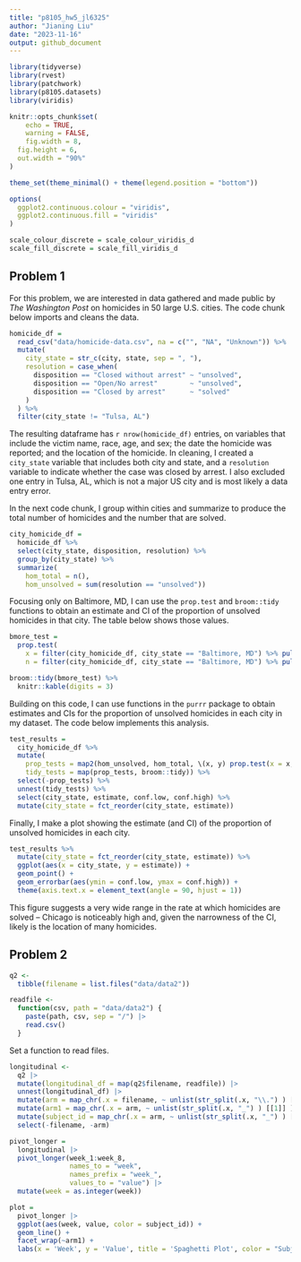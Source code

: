 ```yaml
---
title: "p8105_hw5_jl6325"
author: "Jianing Liu"
date: "2023-11-16"
output: github_document
---
```


```r
library(tidyverse)
library(rvest)
library(patchwork)
library(p8105.datasets)
library(viridis)

knitr::opts_chunk$set(
	echo = TRUE,
	warning = FALSE,
	fig.width = 8, 
  fig.height = 6,
  out.width = "90%"
)

theme_set(theme_minimal() + theme(legend.position = "bottom"))

options(
  ggplot2.continuous.colour = "viridis",
  ggplot2.continuous.fill = "viridis"
)

scale_colour_discrete = scale_colour_viridis_d
scale_fill_discrete = scale_fill_viridis_d
```

## Problem 1

For this problem, we are interested in data gathered and made public by _The Washington Post_ on homicides in 50 large U.S. cities. The code chunk below imports and cleans the data.

```r
homicide_df = 
  read_csv("data/homicide-data.csv", na = c("", "NA", "Unknown")) %>%
  mutate(
    city_state = str_c(city, state, sep = ", "),
    resolution = case_when(
      disposition == "Closed without arrest" ~ "unsolved",
      disposition == "Open/No arrest"        ~ "unsolved",
      disposition == "Closed by arrest"      ~ "solved"
    )
  ) %>% 
  filter(city_state != "Tulsa, AL") 
```

The resulting dataframe has `r nrow(homicide_df)` entries, on variables that include the victim name, race, age, and sex; the date the homicide was reported; and the location of the homicide. In cleaning, I created a `city_state` variable that includes both city and state, and a `resolution` variable to indicate whether the case was closed by arrest. I also excluded one entry in Tulsa, AL, which is not a major US city and is most likely a data entry error. 

In the next code chunk, I group within cities and summarize to produce the total number of homicides and the number that are solved. 

```r
city_homicide_df = 
  homicide_df %>% 
  select(city_state, disposition, resolution) %>% 
  group_by(city_state) %>% 
  summarize(
    hom_total = n(),
    hom_unsolved = sum(resolution == "unsolved"))
```

Focusing only on Baltimore, MD, I can use the `prop.test` and `broom::tidy` functions to obtain an estimate and CI of the proportion of unsolved homicides in that city. The table below shows those values.

```r
bmore_test = 
  prop.test(
    x = filter(city_homicide_df, city_state == "Baltimore, MD") %>% pull(hom_unsolved),
    n = filter(city_homicide_df, city_state == "Baltimore, MD") %>% pull(hom_total)) 

broom::tidy(bmore_test) %>% 
  knitr::kable(digits = 3)
```

Building on this code, I can use functions in the `purrr` package to obtain estimates and CIs for the proportion of unsolved homicides in each city in my dataset. The code below implements this analysis. 

```r
test_results = 
  city_homicide_df %>% 
  mutate(
    prop_tests = map2(hom_unsolved, hom_total, \(x, y) prop.test(x = x, n = y)),
    tidy_tests = map(prop_tests, broom::tidy)) %>% 
  select(-prop_tests) %>% 
  unnest(tidy_tests) %>% 
  select(city_state, estimate, conf.low, conf.high) %>% 
  mutate(city_state = fct_reorder(city_state, estimate))
```

Finally, I make a plot showing the estimate (and CI) of the proportion of unsolved homicides in each city.

```r
test_results %>% 
  mutate(city_state = fct_reorder(city_state, estimate)) %>% 
  ggplot(aes(x = city_state, y = estimate)) + 
  geom_point() + 
  geom_errorbar(aes(ymin = conf.low, ymax = conf.high)) + 
  theme(axis.text.x = element_text(angle = 90, hjust = 1))
```

This figure suggests a very wide range in the rate at which homicides are solved -- Chicago is noticeably high and, given the narrowness of the CI, likely is the location of many homicides. 


## Problem 2


```r
q2 <-
  tibble(filename = list.files("data/data2"))

readfile <-
  function(csv, path = "data/data2") {
    paste(path, csv, sep = "/") |>
    read.csv()
  }
```

Set a function to read files.

```r
longitudinal <-
  q2 |>
  mutate(longitudinal_df = map(q2$filename, readfile)) |>
  unnest(longitudinal_df) |> 
  mutate(arm = map_chr(.x = filename, ~ unlist(str_split(.x, "\\.") ) [[1]] )) |> 
  mutate(arm1 = map_chr(.x = arm, ~ unlist(str_split(.x, "_") ) [[1]] )) |> 
  mutate(subject_id = map_chr(.x = arm, ~ unlist(str_split(.x, "_") ) [[2]] )) |> 
  select(-filename, -arm)
```

```r
pivot_longer = 
  longitudinal |> 
  pivot_longer(week_1:week_8,
               names_to = "week",
               names_prefix = "week_",
               values_to = "value") |> 
  mutate(week = as.integer(week))

plot = 
  pivot_longer |> 
  ggplot(aes(week, value, color = subject_id)) + 
  geom_line() + 
  facet_wrap(~arm1) + 
  labs(x = 'Week', y = 'Value', title = 'Spaghetti Plot', color = "Subject ID")

```


